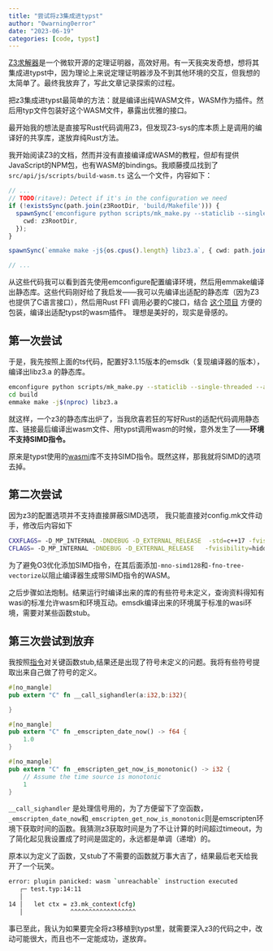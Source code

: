 ```yaml
---
title: "尝试将z3集成进typst"
author: "0warning0error"
date: "2023-06-19"
categories: [code, typst]
---
```

[Z3求解器](https://github.com/Z3Prover/z3)是一个微软开源的定理证明器，高效好用。有一天我突发奇想，想将其集成进typst中，因为理论上来说定理证明器涉及不到其他环境的交互，但我想的太简单了。最终我放弃了，写此文章记录探索的过程。

把z3集成进typst最简单的方法：就是编译出纯WASM文件，WASM作为插件。然后用typ文件包装好这个WASM文件，暴露出优雅的接口。

最开始我的想法是直接写Rust代码调用Z3，但发现Z3-sys的库本质上是调用的编译好的共享库，遂放弃纯Rust方法。

我开始阅读Z3的文档，然而并没有直接编译成WASM的教程，但却有提供JavaScript的NPM包，也有WASM的bindings。我顺藤摸瓜找到了`src/api/js/scripts/build-wasm.ts` 这么一个文件，内容如下：
```typescript
// ...
// TODO(ritave): Detect if it's in the configuration we need
if (!existsSync(path.join(z3RootDir, 'build/Makefile'))) {
  spawnSync('emconfigure python scripts/mk_make.py --staticlib --single-threaded --arm64=false', {
    cwd: z3RootDir,
  });
}

spawnSync(`emmake make -j${os.cpus().length} libz3.a`, { cwd: path.join(z3RootDir, 'build') });

// ...
```
从这些代码我可以看到首先使用emconfigure配置编译环境，然后用emmake编译出静态库。这些代码刚好给了我启发——我可以先编译出适配的静态库（因为Z3也提供了C语言接口），然后用Rust FFI 调用必要的C接口，结合 [这个项目](https://github.com/astrale-sharp/wasm-minimal-protocol) 方便的包装，编译出适配typst的wasm插件。 理想是美好的，现实是骨感的。

## 第一次尝试
于是，我先按照上面的ts代码，配置好3.1.15版本的emsdk（复现编译器的版本），编译出libz3.a 的静态库。
```sh
emconfigure python scripts/mk_make.py --staticlib --single-threaded --arm64=false
cd build
emmake make -j$(nproc) libz3.a
```

就这样，一个z3的静态库出炉了，当我欣喜若狂的写好Rust的适配代码调用静态库、链接最后编译出wasm文件、用typst调用wasm的时候，意外发生了——**环境不支持SIMD指令。**

原来是typst使用的[wasmi](https://crates.io/crates/wasmi)库不支持SIMD指令。既然这样，那我就将SIMD的选项去掉。

## 第二次尝试

因为z3的配置选项并不支持直接屏蔽SIMD选项， 我只能直接对config.mk文件动手，修改后内容如下
```sh
CXXFLAGS= -D_MP_INTERNAL -DNDEBUG -D_EXTERNAL_RELEASE  -std=c++17 -fvisibility=hidden -fvisibility-inlines-hidden -c -DSINGLE_THREAD -O3 -mno-simd128 -fno-tree-vectorize -fPIC -flto
CFLAGS= -D_MP_INTERNAL -DNDEBUG -D_EXTERNAL_RELEASE   -fvisibility=hidden -fvisibility-inlines-hidden -c -DSINGLE_THREAD -O3 -mno-simd128 -fno-tree-vectorize -fPIC -flto

```
为了避免O3优化添加SIMD指令，在其后面添加`-mno-simd128`和`-fno-tree-vectorize`以阻止编译器生成带SIMD指令的WASM。

之后步骤如法炮制。结果运行时编译出来的库的有些符号未定义，查询资料得知有wasi的标准允许wasm和环境互动。emsdk编译出来的环境属于标准的wasi环境，需要对某些函数stub。

## 第三次尝试到放弃
我按照[指令](https://github.com/astrale-sharp/wasm-minimal-protocol/tree/master/examples/hello_c)对关键函数stub,结果还是出现了符号未定义的问题。我将有些符号提取出来自己做了符号的定义。
```rust
#[no_mangle]
pub extern "C" fn __call_sighandler(a:i32,b:i32){

}

#[no_mangle]
pub extern "C" fn _emscripten_date_now() -> f64 {
    1.0
}

#[no_mangle]
pub extern "C" fn _emscripten_get_now_is_monotonic() -> i32 {
    // Assume the time source is monotonic
    1
}
```
`__call_sighandler` 是处理信号用的，为了方便留下了空函数，`_emscripten_date_now`和`_emscripten_get_now_is_monotonic`则是emscripten环境下获取时间的函数。我猜测z3获取时间是为了不让计算的时间超过timeout，为了简化起见我设置成了时间是固定的，永远都是单调（递增）的。

原本以为定义了函数，又stub了不需要的函数就万事大吉了，结果最后老天给我开了一个玩笑。
```bash
error: plugin panicked: wasm `unreachable` instruction executed
   ┌─ test.typ:14:11
   │
14 │   let ctx = z3.mk_context(cfg)
   │             ^^^^^^^^^^^^^^^^^^
```
事已至此，我认为如果要完全将z3移植到typst里，就需要深入z3的代码之中，改动可能很大，而且也不一定能成功，遂放弃。